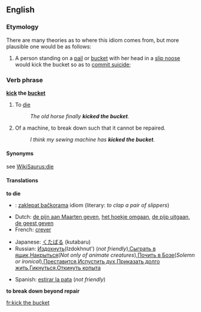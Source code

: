 ==English==
===Etymology===
There are many theories as to where this idiom comes from, but more plausible one would be as follows:
#A person standing on a [[pail]] or [[bucket]] with her head in a [[slip noose]] would kick the bucket so as to [[commit suicide]];

===Verb phrase===
'''[[kick]] the [[bucket]]'''

# {{cattag|Euphemism}} To [[die]]
#: ''The old horse finally '''kicked the bucket'''.''
# {{slang}} Of a machine, to break down such that it cannot be repaired.
#: ''I think my sewing machine has '''kicked the bucket'''.''

====Synonyms====
see [[WikiSaurus:die]]

====Translations====
'''to die'''
{{top}}
*{{cs}}: [[zaklepat bačkorama]] idiom (literary: ''to clap a pair of slippers'')
*Dutch: [[de pijn aan Maarten geven]], [[het hoekje omgaan]], [[de pijp uitgaan]], [[de geest geven]]
*French: [[crever]]
{{mid}}
*Japanese: [[くたばる]] (kutabaru)
*Russian: [[Издохнуть]](Izdokhnut') (''not friendly''),[[Сыграть в ящик]],[[Накрыться]](''Not only of animate creatures''),[[Почить в Бозе]](''Solemn or ironical''),[[Преставится]],[[Испустить дух]],[[Приказать долго жить]],[[Гикнуться]],[[Откинуть копыта]]
{{bottom}}

*Spanish: [[estirar la pata]] (''not friendly'')
{{bottom}}

'''to break down beyond repair'''
{{top}}
{{mid}}
{{bottom}}

[[fr:kick the bucket]]